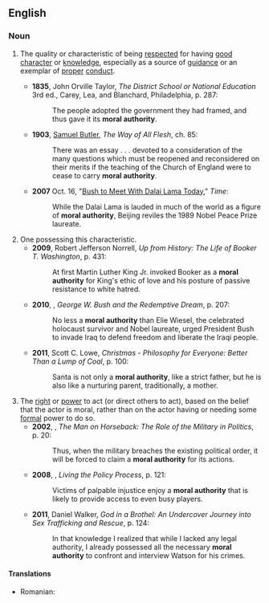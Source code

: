 ==English==
{{wikipedia}}

===Noun===
{{en-noun|head=[[moral]] [[authority]]|-}}

# {{label|en|of a person, institution, or written work}} The quality or characteristic of being [[respect]]ed for having [[good]] [[character]] or [[knowledge]], especially as a source of [[guidance]] or an exemplar of [[proper]] [[conduct]].
#* '''1835''', John Orville Taylor, ''The District School or National Education'' 3rd ed., Carey, Lea, and Blanchard, Philadelphia, p. 287:
#*: The people adopted the government they had framed, and thus gave it its '''moral authority'''.
#* '''1903''', [[w:Samuel_Butler_(novelist)|Samuel Butler]], ''The Way of All Flesh'', ch. 85:
#*: There was an essay . . . devoted to a consideration of the many questions which must be reopened and reconsidered on their merits if the teaching of the Church of England were to cease to carry '''moral authority'''.
#* '''2007''' Oct. 16, "[http://www.time.com/time/world/article/0,8599,1671966,00.html Bush to Meet With Dalai Lama Today]," ''Time'':
#*: While the Dalai Lama is lauded in much of the world as a figure of '''moral authority''', Beijing reviles the 1989 Nobel Peace Prize laureate.
# One possessing this characteristic.
#* '''2009''', Robert Jefferson Norrell, ''Up from History: The Life of Booker T. Washington'', p. 431:
#*: At first Martin Luther King Jr. invoked Booker as a '''moral authority''' for King's ethic of love and his posture of passive resistance to white hatred.
#* '''2010''', {{w|Dan P. McAdams}}, ''George W. Bush and the Redemptive Dream'', p. 207:
#*: No less a '''moral authority''' than Elie Wiesel, the celebrated holocaust survivor and Nobel laureate, urged President Bush to invade Iraq to defend freedom and liberate the Iraqi people.
#* '''2011''', Scott C. Lowe, ''Christmas - Philosophy for Everyone: Better Than a Lump of Coal'', p. 100:
#*: Santa is not only a '''moral authority''', like a strict father, but he is also like a nurturing parent, traditionally, a mother.
# The [[right]] or [[power]] to act (or direct others to act), based on the belief that the actor is moral, rather than on the actor having or needing some [[formal]] power to do so.
#* '''2002''', {{w|Samuel Edward Finer}}, ''The Man on Horseback: The Role of the Military in Politics'', p. 20:
#*: Thus, when the military breaches the existing political order, it will be forced to claim a '''moral authority''' for its actions.
#* '''2008''', {{w|Philip B. Heymann}}, ''Living the Policy Process'', p. 121:
#*: Victims of palpable injustice enjoy a '''moral authority''' that is likely to provide access to even busy players.
#* '''2011''', Daniel Walker, ''God in a Brothel: An Undercover Journey into Sex Trafficking and Rescue'', p. 124:
#*: In that knowledge I realized that while I lacked any legal authority, I already possessed all the necessary '''moral authority''' to confront and interview Watson for his crimes.

====Translations====
{{trans-top|quality or characteristic of being respected for being moral}}
* Romanian: {{t|ro|autoritate morală|f}}
{{trans-mid}}
{{trans-bottom}}